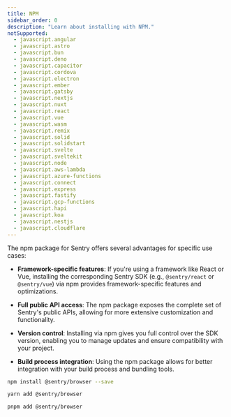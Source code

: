```yaml
---
title: NPM
sidebar_order: 0
description: "Learn about installing with NPM."
notSupported:
  - javascript.angular
  - javascript.astro
  - javascript.bun
  - javascript.deno
  - javascript.capacitor
  - javascript.cordova
  - javascript.electron
  - javascript.ember
  - javascript.gatsby
  - javascript.nextjs
  - javascript.nuxt
  - javascript.react
  - javascript.vue
  - javascript.wasm
  - javascript.remix
  - javascript.solid
  - javascript.solidstart
  - javascript.svelte
  - javascript.sveltekit
  - javascript.node
  - javascript.aws-lambda
  - javascript.azure-functions
  - javascript.connect
  - javascript.express
  - javascript.fastify
  - javascript.gcp-functions
  - javascript.hapi
  - javascript.koa
  - javascript.nestjs
  - javascript.cloudflare
---
```


The npm package for Sentry offers several advantages for specific use cases:

- **Framework-specific features**: If you're using a framework like React or Vue, installing the corresponding Sentry SDK (e.g., `@sentry/react` or `@sentry/vue`) via npm provides framework-specific features and optimizations.

- **Full public API access**: The npm package exposes the complete set of Sentry's public APIs, allowing for more extensive customization and functionality.

- **Version control**: Installing via npm gives you full control over the SDK version, enabling you to manage updates and ensure compatibility with your project.

- **Build process integration**: Using the npm package allows for better integration with your build process and bundling tools.

```bash {tabTitle:npm}
npm install @sentry/browser --save
```

```bash {tabTitle:yarn}
yarn add @sentry/browser
```

```bash {tabTitle:pnpm}
pnpm add @sentry/browser
```
